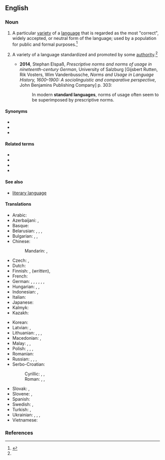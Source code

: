 ==English==
{{wikipedia}}

===Noun===
{{en-noun}}

# {{lb|en|sociolinguistics}} A particular [[variety]] of a [[language]] that is regarded as the most "correct", widely accepted, or neutral form of the language; used by a population for public and formal purposes.<ref name=":0">{{Cite book|last=Finegan|first=Edward|year=2007|title=Language: Its Structure and Use|location=Boston|publisher=Cengage Learning|pages=14|isbn=1413030556|url=http://books.google.com/books?id=7oVNbsmOqWwC}}</ref>
# {{lb|en|sociolinguistics}} A variety of a language standardized and promoted by some [[authority]].<ref name=":0" />
#* '''2014''', Stephan Elspaß, ''Prescriptive norms and norms of usage in nineteenth-century German'', University of Salzburg [Gijsbert Rutten, Rik Vosters, Wim Vandenbussche, ''Norms and Usage in Language History, 1600–1900: A sociolinguistic and comparative perspective'', John Benjamins Publishing Company] p. 303: 	
#*: In modern '''standard languages''', norms of usage often seem to be superimposed by prescriptive norms.

====Synonyms====
* {{l|en|standard}}
* {{l|en|standard dialect}}
* {{l|en|standard variety}}

====Related terms====
* {{l|en|Modern Standard Arabic}}
* {{l|en|Standard English}}
* {{l|en|Standard German}}
* {{l|en|Standard Mandarin}}

====See also====
* [[literary language]]

====Translations====
{{trans-top|variety of language regarded as most "correct", widely accepted, or neutral}}
* Arabic: {{t|ar|معيرة لغة|f|tr=muʿīra luḡa}}
* Azerbaijani: {{t|az|standart dil}}, {{t|az|ədəbi dil}}
* Basque: {{t|eu|hizkuntza estandar}}
* Belarusian: {{t|be|стандартная мова|f}}, {{t|be|літаратурная мова|f}}, {{t|be|нарматыўная мова|f}}, {{t|be|культурная мова|f}}
* Bulgarian: {{t|bg|стандартен език|m}}, {{t|bg|литературен език|m}}, {{t|bg|книжовен език|m}}
* Chinese:
*: Mandarin: {{t|cmn|標準語言|sc=Hani}}, {{t|cmn|标准语言|sc=Hani}}
* Czech: {{t|cs|standardní jazyk|m}}, {{t|cs|spisovný jazyk|m}}
* Dutch: {{t+|nl|standaardtaal|f}}
* Finnish: {{t+|fi|yleiskieli}}, {{t+|fi|kirjakieli}} (''written''), {{t|fi|standardikieli}}
* French: {{t|fr|langue standard|f}}
* German: {{t+|de|Standardsprache|f}}, {{t+|de|Ausbausprache|f}}, {{t+|de|Schriftsprache|f}} {{gloss|especially written}}, {{t+|de|Einheitssprache|f}}, {{t+|de|Hochsprache|f}}, {{t+|de|Gemeinsprache|f}}, {{t+|de|Literatursprache|f}}
* Hungarian: {{t|hu|sztenderd nyelvváltozat}}, {{t+|hu|sztenderd nyelv}}, {{t+|hu|köznyelv}}
* Indonesian: {{t+|id|bahasa baku}}, {{t+|id|bahasa standar}}
* Italian: {{t|it|lingua standard|f}}
* Japanese: {{t|ja|標準語|tr=hyōjungo}}
* Kalmyk: {{t|xal|бәрмҗ келн}}
* Kazakh: {{t|kk|әдеби тіл}}
{{trans-mid}}
* Korean: {{t+|ko|표준어|sc=Kore}}
* Latvian: {{t|lv|standarta valoda|f}}, {{t|lv|literārā valoda|f}}
* Lithuanian: {{t|lt|bendrinė kalba|f}}, {{t|lt|standartinė kalba|f}}, {{t|lt|bendroji kalba|f}}, {{t|lt|literatūrinė kalba|f}}
* Macedonian: {{t|mk|стандарден јазик|m}}, {{t|mk|литературен јазик|m}}
* Malay: {{t|ms|bahasa baku}}, {{t|ms|bahasa piawai}}, {{t|ms|bahasa standard}}
* Polish: {{t+|pl|język standardowy|m}}, {{t+|pl|język literacki|m}}, {{t+|pl|język ogólny|m}}, {{t|pl|dialekt kulturalny|m}}
* Romanian: {{t|ro|limbă standard}}
* Russian: {{t|ru|станда́ртный язы́к|m}}, {{t+|ru|литерату́рный язы́к|m}}, {{t|ru|нормати́вный язы́к|m}}, {{t|ru|культу́рный язы́к|m}}
* Serbo-Croatian:
*: Cyrillic: {{t|sh|стандардни језик|m|sc=Cyrl}}, {{t|sh|књижевни језик|m|sc=Cyrl}}, {{t|sh|стандардни идиом|m|sc=Cyrl}}
*: Roman: {{t|sh|standardni jezik|m}}, {{t|sh|književni jezik|m}}, {{t|sh|standardni idiom|m}}
* Slovak: {{t|sk|štandardný jazyk|m}}, {{t|sk|spisovný jazyk|m}}
* Slovene: {{t|sl|standardni jezik|m}}, {{t|sl|knjižni jezik|m}}
* Spanish: {{t|es|lengua estándar|f}}
* Swedish: {{t+|sv|standardspråk|n}}, {{t|sv|riksspråk|n}}
* Turkish: {{t+|tr|standart dil}}, {{t+|tr|ölçünlü dil}}
* Ukrainian: {{t+|uk|літературна мова|f}}, {{t|uk|стандартна мова|f}}, {{t|uk|нормативна мова|f}}, {{t|uk|культурна мова|f}}
* Vietnamese: {{t|vi|tiếng chuẩn}}
{{trans-bottom}}

===References===
<references />